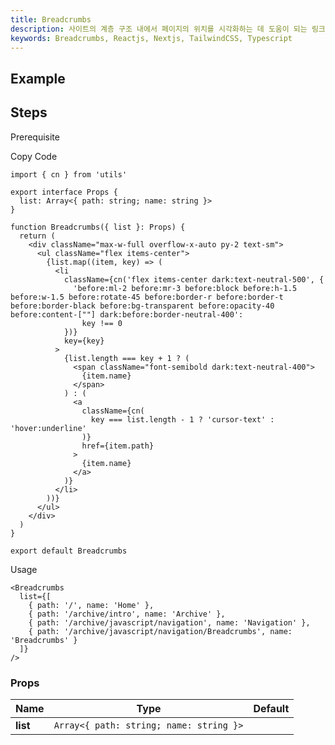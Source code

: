 ```yaml
---
title: Breadcrumbs
description: 사이트의 계층 구조 내에서 페이지의 위치를 ​​시각화하는 데 도움이 되는 링크 목록입니다.
keywords: Breadcrumbs, Reactjs, Nextjs, TailwindCSS, Typescript
---
```


## Example

<Storybook url="https://workshop.kidow.me/?path=/docs/components-breadcrumb-v1--docs" />

## Steps

<Steps>

<Step>Prerequisite</Step>

<Blocks>
  <LinkBlock icon="utils" name="cn" slug="/utils/cn" />
</Blocks>

<Step>Copy Code</Step>

```tsx title="components/Breadcrumbs/index.tsx"
import { cn } from 'utils'

export interface Props {
  list: Array<{ path: string; name: string }>
}

function Breadcrumbs({ list }: Props) {
  return (
    <div className="max-w-full overflow-x-auto py-2 text-sm">
      <ul className="flex items-center">
        {list.map((item, key) => (
          <li
            className={cn('flex items-center dark:text-neutral-500', {
              'before:ml-2 before:mr-3 before:block before:h-1.5 before:w-1.5 before:rotate-45 before:border-r before:border-t before:border-black before:bg-transparent before:opacity-40 before:content-[""] dark:before:border-neutral-400':
                key !== 0
            })}
            key={key}
          >
            {list.length === key + 1 ? (
              <span className="font-semibold dark:text-neutral-400">
                {item.name}
              </span>
            ) : (
              <a
                className={cn(
                  key === list.length - 1 ? 'cursor-text' : 'hover:underline'
                )}
                href={item.path}
              >
                {item.name}
              </a>
            )}
          </li>
        ))}
      </ul>
    </div>
  )
}

export default Breadcrumbs
```

<Step>Usage</Step>

```tsx
<Breadcrumbs
  list={[
    { path: '/', name: 'Home' },
    { path: '/archive/intro', name: 'Archive' },
    { path: '/archive/javascript/navigation', name: 'Navigation' },
    { path: '/archive/javascript/navigation/Breadcrumbs', name: 'Breadcrumbs' }
  ]}
/>
```

</Steps>

### Props

| Name                 |                  Type                   | Default |
| :------------------- | :-------------------------------------: | :-----: |
| **list**<Required /> | `Array<{ path: string; name: string }>` |         |
